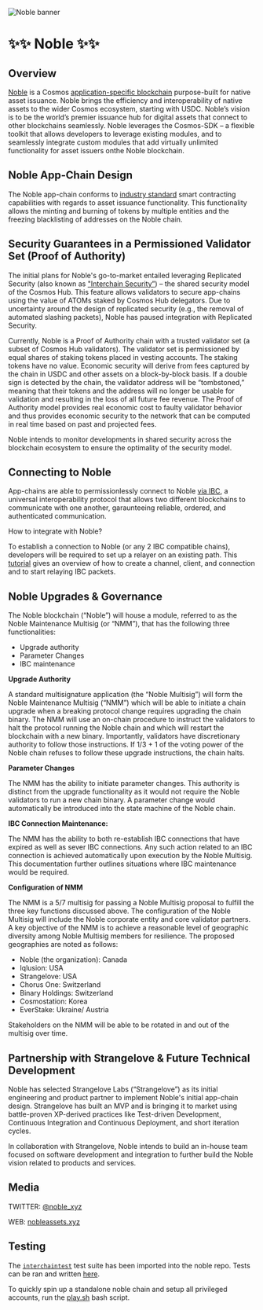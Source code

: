 ![Noble banner](https://raw.githubusercontent.com/strangelove-ventures/noble-networks/main/Twitter_Banner.png)
# ✨✨ Noble ✨✨

## Overview

[Noble](https://nobleassets.xyz/) is a Cosmos [application-specific blockchain](https://docs.cosmos.network/v0.46/intro/why-app-specific.html) purpose-built for native asset issuance. Noble brings the efficiency and interoperability of native assets to the wider Cosmos ecosystem, starting with USDC. Noble’s vision is to be the world’s premier issuance hub for digital assets that connect to other blockchains seamlessly. Noble leverages the Cosmos-SDK – a flexible toolkit that allows developers to leverage existing modules, and to seamlessly integrate custom modules that add virtually unlimited functionality for asset issuers onthe Noble blockchain.

## Noble App-Chain Design 

The Noble app-chain conforms to [industry standard](https://github.com/centrehq/centre-tokens/blob/master/doc/tokendesign.md) smart contracting capabilities with regards to asset issuance functionality. This functionality allows the minting and burning of tokens by multiple entities and the freezing blacklisting of addresses on the Noble chain.

## Security Guarantees in a Permissioned Validator Set (Proof of Authority) 

The initial plans for Noble's go-to-market entailed leveraging Replicated Security (also known as ["Interchain Security”](https://github.com/cosmos/interchain-security)) – the shared security model of the Cosmos Hub. This feature allows validators to secure app-chains using the value of ATOMs staked by Cosmos Hub delegators. Due to uncertainty around the design of replicated security (e.g., the removal of automated slashing packets), Noble has paused integration with Replicated Security. 

Currently, Noble is a Proof of Authority chain with a trusted validator set (a subset of Cosmos Hub validators). The validator set is permissioned by equal shares of staking tokens placed in vesting accounts. The staking tokens have no value. Economic security will derive from fees captured by the chain in USDC and other assets on a block-by-block basis. If a double sign is detected by the chain, the validator address will be “tombstoned,” meaning that their tokens and the address will no longer be usable for validation and resulting in the loss of all future fee revenue. The Proof of Authority model provides real economic cost to faulty validator behavior and thus provides economic security to the network that can be computed in real time based on past and projected fees.

Noble intends to monitor developments in shared security across the blockchain ecosystem to ensure the optimality of the security model.

## Connecting to Noble

App-chains are able to permissionlessly connect to Noble [via IBC](https://medium.com/the-interchain-foundation/eli5-what-is-ibc-def44d7b5b4c), a universal interoperability protocol that allows two different blockchains to communicate with one another, garaunteeing reliable, ordered, and authenticated communication.

How to integrate with Noble? 

To establish a connection to Noble (or any 2 IBC compatible chains), developers will be required to set up a relayer on an existing path. This [tutorial](https://github.com/cosmos/relayer/blob/main/docs/create-path-across-chain.md) gives an overview of how to create a channel, client, and connection and to start relaying IBC packets.

## Noble Upgrades & Governance

The Noble blockchain (“Noble”) will house a module, referred to as the Noble Maintenance Multisig (or “NMM”), that has the following three functionalities:

- Upgrade authority
- Parameter Changes
- IBC maintenance

**Upgrade Authority** 

A standard multisignature application (the “Noble Multisig”) will form the Noble Maintenance Multisig (“NMM”) which will be able to initiate a chain upgrade when a breaking protocol change requires upgrading the chain binary. The NMM will use an on-chain procedure to instruct the validators to halt the protocol running the Noble chain and which will restart the blockchain with a new binary. Importantly, validators have discretionary authority to follow those instructions. If 1/3 + 1 of the voting power of the Noble chain refuses to follow these upgrade instructions, the chain halts.

**Parameter Changes**

The NMM has the ability to initiate parameter changes. This authority is distinct from the upgrade functionality as it would not require the Noble validators to run a new chain binary. A parameter change would automatically be introduced into the state machine of the Noble chain.

**IBC Connection Maintenance:**

The NMM has the ability to both re-establish IBC connections that have expired as well as sever IBC connections. Any such action related to an IBC connection is achieved automatically upon execution by the Noble Multisig. This documentation further outlines situations where IBC maintenance would be required.

**Configuration of NMM** 

The NMM is a 5/7 multisig for passing a Noble Multisig proposal to fulfill the three key functions discussed above. The configuration of the Noble Multisig will include the Noble corporate entity and core validator partners. A key objective of the NMM is to achieve a reasonable level of geographic diversity among Noble Multisig members for resilience. The proposed geographies are noted as follows:

- Noble (the organization): Canada 
- Iqlusion: USA 
- Strangelove: USA 
- Chorus One: Switzerland
- Binary Holdings: Switzerland 
- Cosmostation: Korea  
- EverStake: Ukraine/ Austria 

Stakeholders on the NMM will be able to be rotated in and out of the multisig over time. 

## Partnership with Strangelove & Future Technical Development

Noble has selected Strangelove Labs (“Strangelove”) as its initial engineering and product partner to implement Noble's initial app-chain design. Strangelove has built an MVP and is bringing it to market using battle-proven XP-derived practices like Test-driven Development, Continuous Integration and Continuous Deployment, and short iteration cycles.

In collaboration with Strangelove, Noble intends to build an in-house team focused on software development and integration to further build the Noble vision related to products and services.

## Media

TWITTER: [@noble_xyz](https://twitter.com/noble_xyz/)

WEB: [nobleassets.xyz](https://nobleassets.xyz/)

## Testing

The [`interchaintest`](https://github.com/strangelove-ventures/interchaintest) test suite has been imported into the noble repo. Tests can be ran and written [here](./interchaintest/).

To quickly spin up a standalone noble chain and setup all privileged accounts, run the [play.sh](play.sh) bash script.